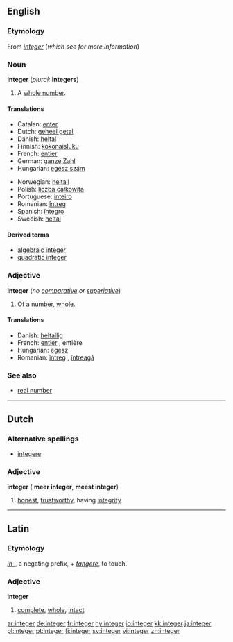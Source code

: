 ==English==
{{wikipedia}}
===Etymology===
From {{L.}} ''[[integer#Latin|integer]]'' (''which see for more information'')

===Noun===
'''integer''' (''plural:'' '''integers''')
# {{arithmetic}} A [[whole number]].
<!--These are fine subsenses of the mathematical sense
#''([[:Category:Jargon:Computer|computing]])'': A whole number [[value]] within a [[platform]]- or [[language]]-specific [[range]].
# ''([[:Category:Jargon:Computer|computing]])'': A [[variable]] designated for containing such a value.
-->

====Translations====
{{top}}
*Catalan: [[enter#Catalan|enter]]
*Dutch: [[geheel getal]] {{n}}
*Danish: [[heltal]]
*Finnish: [[kokonaisluku]]
*French: [[entier]] {{m}}
*German: [[ganze Zahl]] {{f}}
*Hungarian: [[egész szám]]
{{mid}}
*Norwegian: [[heltall]] {{n}}
*Polish: [[liczba całkowita]] {{f}}
*Portuguese: [[inteiro]] {{m}}
*Romanian: [[întreg]] {{m}}
*Spanish: [[íntegro]]
*Swedish: [[heltal]]
{{bottom}}

====Derived terms====
* [[algebraic integer]]
* [[quadratic integer]]

===Adjective===
'''integer''' (''no [[comparative]] or [[superlative]]'')
# {{arithmetic}} Of a number, [[whole]].

====Translations====
*Danish: [[heltallig]]
*French: [[entier]] {{m}}, entière {{f}}
*Hungarian: [[egész]]
*Romanian: [[întreg]] {{m}}, [[întreagă]] {{f}}

===See also===
*[[real number]]

----

==Dutch==
===Alternative spellings===
* [[integere]]
===Adjective===
'''integer''' ({{compar}} '''meer integer''', {{superl}} '''meest integer''')
#[[honest]], [[trustworthy]], having [[integrity]]

----

==Latin==
===Etymology===
''[[in-#Latin|in-]]'', a negating prefix, + ''[[tangere]]'', to touch.
===Adjective===
'''integer'''
# [[complete]], [[whole]], [[intact]]

[[ar:integer]]
[[de:integer]]
[[fr:integer]]
[[hy:integer]]
[[io:integer]]
[[kk:integer]]
[[ja:integer]]
[[pl:integer]]
[[pt:integer]]
[[fi:integer]]
[[sv:integer]]
[[vi:integer]]
[[zh:integer]]